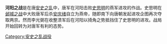 {{about|安史之乱战役|春秋时期秦国与晋国的战役|秦晋河阳之战}}
{{Infobox military conflict|conflict=河阳之战|date=759年9月|place=河阳|result=唐军胜利|combatant1=[[唐朝|唐朝]]|combatant2=[[燕_(安史之乱)|燕朝]]|commander1=[[李光弼|李光弼]]<br/>[[仆固怀恩|仆固怀恩]]<br/>[[白孝德|白孝德]]<br/>[[李抱玉|李抱玉]]<br/>[[郝廷玉|郝廷玉]]<br/>论惟贞<br/>[[荔非元礼|荔非元礼]]|commander2=[[史思明|史思明]]<br/> [[周挚|周挚]]<br/>[[董秦|董秦]]{{Surrendered}}<br/>[[李日越|李日越]]{{Surrendered}}<br/>安太清<br/>徐璜玉<br/>李秦授|strength1=数万|strength2=不详|casualties1=不详|casualties2=不详|part of=[[安史之乱|安史之乱]]|casus=}}
{{Campaignbox 安史之乱战役}}
'''河阳之战'''是在唐[[安史之乱|安史之乱]]中，唐军在河阳击败[[史思明|史思明]]的燕军进攻的作战。史思明在[[邺城之战|邺城之战]]中大败唐军后杀[[安庆绪|安庆绪]]自立为燕帝，随即南下向唐朝发起进攻企图再次夺取两京。然而李光弼在收整溃军后在河阳以掎角之势抵挡住了史思明的进攻。战局开始回转为对唐军有利的态势。

[[Category:安史之乱战役|Category:安史之乱战役]]
